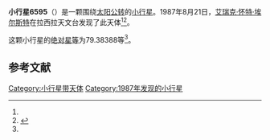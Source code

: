 {{Infobox planet
| bgcolour = #FFFFC0
| name = 6595 Munizbarreto
| symbol = 
| image = 
| caption = 
| discovery = yes
| discovery_ref = 
| discoverer = [[艾瑞克·怀特·埃尔斯特|艾瑞克·怀特·埃尔斯特]]
| discovery_site = [[拉西拉天文台|拉西拉天文台]] 
| discovered = 1987年8月21日
| designations = yes
| mp_name = 
| named_after = 
| alt_names = 1987 QZ1/ 1989 CG5 / 1991 TE8
| mp_category = [[主带小行星|主带小行星]]
| orbit_ref = <ref name="a">[http://ssd.jpl.nasa.gov/sbdb.cgi?sstr=6595 6595 Munizbarreto] {{Wayback|url=http://ssd.jpl.nasa.gov/sbdb.cgi?sstr=6595 |date=20120410193902 }}，小行星數據庫瀏覽器（JPL Small-Body Database Browser）－[[美国国家航空航天局|美国国家航空航天局]]喷气推进实验室</ref>
| epoch = 2456400.5 (2013年4月18日更新)
| aphelion = {{convert|2.8031002|AU|km|3|abbr=on|lk=out}}
| perihelion = {{convert|2.0575250|AU|km|3|abbr=on}}
| semimajor = {{convert|2.4303126|AU|km|3|abbr=on}}
| eccentricity = 0.1533908
| period = 1383.858308 [[日|日]]<br />3.79[[儒略年|儒略年]]
| avg_speed = 
| inclination = 5.44233
| asc_node = 318.88645
| mean_anomaly = 
| arg_peri = 79.38388
| satellites = 
| physical_characteristics = yes
| dimensions = 
| mass = 
| density = 
| surface_grav = 
| escape_velocity = 
| sidereal_day = 
| axial_tilt = 
| pole_ecliptic_lat = 
| pole_ecliptic_lon = 
| albedo = 
| temperatures= 
| temp_name1 = 
| mean_temp_1 = 
| max_temp_1 = 
| temp_name2 = 
| max_temp_2 = 
| spectral_type = 
| abs_magnitude = 79.38388
}}

'''小行星6595'''（{{lang-en|6595 Munizbarreto}}）是一颗围绕[[太阳|太阳]][[公转|公转]]的[[小行星|小行星]]。1987年8月21日，[[艾瑞克·怀特·埃尔斯特|艾瑞克·怀特·埃尔斯特]]在拉西拉天文台发现了此天体<ref name="a" /><ref>{{cite news|title=小行星列表|url=http://cfa-www.harvard.edu/iau/lists/NumberedMPs.txt|accessdate=2013-07-08|newspaper=哈佛大学|archive-date=2008-05-17|archive-url=https://web.archive.org/web/20080517010638/http://cfa-www.harvard.edu/iau/lists/NumberedMPs.txt|dead-url=no}}</ref>。

这颗小行星的[[绝对星等|绝对星等]]为79.38388等<ref name="a" />。

==参考文献==
{{reflist}}
{{Minor Planet Number|[[小行星6594|小行星6594]]|[[小行星6596|小行星6596]]}}

{{小天体}}

[[Category:小行星带天体|Category:小行星带天体]]
[[Category:1987年发现的小行星|Category:1987年发现的小行星]]

{{asteroid-stub}}